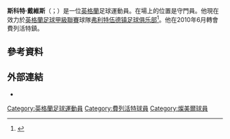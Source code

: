 '''斯科特·戴維斯'''（{{lang-en|Scott Davies}}；{{bd|1987年|2月27日}}）是一位[[英格蘭|英格蘭]]足球運動員。在場上的位置是守門員。他現在效力於[[英格蘭足球甲級聯賽|英格蘭足球甲級聯賽]]球隊[[弗利特伍德镇足球俱乐部|弗利特伍德镇足球俱乐部]]<ref name="Fleetwood Town sign ex-Morecambe keeper Scott Davies">{{cite news|title=Fleetwood Town sign ex-Morecambe keeper Scott Davies
|url=http://news.bbc.co.uk/sport1/hi/football/teams/f/fleetwood_town/8759830.stm|publisher=BBC Sport|date=24 June 2010|accessdate=5 February 2011}}</ref>。他在2010年6月轉會費列活特鎮。

==參考資料==
{{Reflist}}

==外部連結==
{{Commons category|Scott Davies (footballer, born 1987)}}
*{{soccerbase|41823}}

{{DEFAULTSORT:Davies, Scott}}
[[Category:英格蘭足球運動員|Category:英格蘭足球運動員]]
[[Category:費列活特球員|Category:費列活特球員]]
[[Category:燦美爾球員|Category:燦美爾球員]]
{{Sport-bio-stub}}